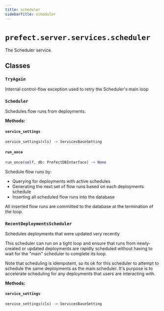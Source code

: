 ```yaml
---
title: scheduler
sidebarTitle: scheduler
---
```


# `prefect.server.services.scheduler`



The Scheduler service.


## Classes

### `TryAgain` <sup><a href="https://github.com/prefecthq/prefect/blob/main/src/prefect/server/services/scheduler.py#L34" target="_blank"><Icon icon="github" style="width: 14px; height: 14px;" /></a></sup>


Internal control-flow exception used to retry the Scheduler's main loop


### `Scheduler` <sup><a href="https://github.com/prefecthq/prefect/blob/main/src/prefect/server/services/scheduler.py#L38" target="_blank"><Icon icon="github" style="width: 14px; height: 14px;" /></a></sup>


Schedules flow runs from deployments.


**Methods:**

#### `service_settings` <sup><a href="https://github.com/prefecthq/prefect/blob/main/src/prefect/server/services/scheduler.py#L48" target="_blank"><Icon icon="github" style="width: 14px; height: 14px;" /></a></sup>

```python
service_settings(cls) -> ServicesBaseSetting
```

#### `run_once` <sup><a href="https://github.com/prefecthq/prefect/blob/main/src/prefect/server/services/scheduler.py#L76" target="_blank"><Icon icon="github" style="width: 14px; height: 14px;" /></a></sup>

```python
run_once(self, db: PrefectDBInterface) -> None
```

Schedule flow runs by:

- Querying for deployments with active schedules
- Generating the next set of flow runs based on each deployments schedule
- Inserting all scheduled flow runs into the database

All inserted flow runs are committed to the database at the termination of the
loop.


### `RecentDeploymentsScheduler` <sup><a href="https://github.com/prefecthq/prefect/blob/main/src/prefect/server/services/scheduler.py#L305" target="_blank"><Icon icon="github" style="width: 14px; height: 14px;" /></a></sup>


Schedules deployments that were updated very recently

This scheduler can run on a tight loop and ensure that runs from
newly-created or updated deployments are rapidly scheduled without having to
wait for the "main" scheduler to complete its loop.

Note that scheduling is idempotent, so its ok for this scheduler to attempt
to schedule the same deployments as the main scheduler. It's purpose is to
accelerate scheduling for any deployments that users are interacting with.


**Methods:**

#### `service_settings` <sup><a href="https://github.com/prefecthq/prefect/blob/main/src/prefect/server/services/scheduler.py#L322" target="_blank"><Icon icon="github" style="width: 14px; height: 14px;" /></a></sup>

```python
service_settings(cls) -> ServicesBaseSetting
```
